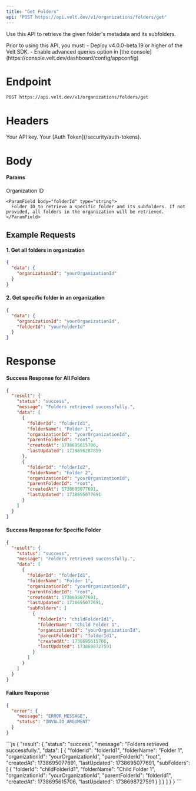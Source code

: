 ```yaml
---
title: "Get Folders"
api: "POST https://api.velt.dev/v1/organizations/folders/get"
---
```


Use this API to retrieve the given folder's metadata and its subfolders.

<Warning>
Prior to using this API, you must:
- Deploy v4.0.0-beta.19 or higher of the Velt SDK.
- Enable advanced queries option in [the console](https://console.velt.dev/dashboard/config/appconfig)
</Warning>

# Endpoint

`POST https://api.velt.dev/v1/organizations/folders/get`

# Headers

<ParamField header="x-velt-api-key" type="string" required>
  Your API key.
</ParamField>

<ParamField header="x-velt-auth-token" type="string" required>
  Your [Auth Token](/security/auth-tokens).
</ParamField>

# Body

#### Params

<ParamField body="data" type="object" required>
  <Expandable title="properties">
    <ParamField body="organizationId" type="string" required>
      Organization ID
    </ParamField>

    <ParamField body="folderId" type="string">
      Folder ID to retrieve a specific folder and its subfolders. If not provided, all folders in the organization will be retrieved.
    </ParamField>
  </Expandable>
</ParamField>

## **Example Requests**

#### 1. Get all folders in organization

```JSON
{
  "data": {
    "organizationId": "yourOrganizationId"
  }
}
```

#### 2. Get specific folder in an organization

```JSON
{
  "data": {
    "organizationId": "yourOrganizationId",
    "folderId": "yourFolderId"
  }
}
```

# Response

#### Success Response for All Folders

```JSON
{
  "result": {
    "status": "success",
    "message": "Folders retrieved successfully.",
    "data": [
      {
        "folderId": "folderId1",
        "folderName": "Folder 1",
        "organizationId": "yourOrganizationId",
        "parentFolderId": "root",
        "createdAt": 1738695615706,
        "lastUpdated": 1738696287859
      },
      {
        "folderId": "folderId2",
        "folderName": "Folder 2",
        "organizationId": "yourOrganizationId",
        "parentFolderId": "root",
        "createdAt": 1738695077691,
        "lastUpdated": 1738695077691
      }
    ]
  }
}
```

#### Success Response for Specific Folder

```JSON
{
  "result": {
    "status": "success",
    "message": "Folders retrieved successfully.",
    "data": [
      {
        "folderId": "folderId1",
        "folderName": "Folder 1",
        "organizationId": "yourOrganizationId",
        "parentFolderId": "root",
        "createdAt": 1738695077691,
        "lastUpdated": 1738695077691,
        "subFolders": [
          {
            "folderId": "childFolderId1",
            "folderName": "Child Folder 1",
            "organizationId": "yourOrganizationId",
            "parentFolderId": "folderId1",
            "createdAt": 1738695615706,
            "lastUpdated": 1738698727591
          }
        ]
      }
    ]
  }
}
```

#### Failure Response

```JSON
{
  "error": {
    "message": "ERROR_MESSAGE",
    "status": "INVALID_ARGUMENT"
  }
}
```

<ResponseExample>
```js
{
  "result": {
    "status": "success",
    "message": "Folders retrieved successfully.",
    "data": [
      {
        "folderId": "folderId1",
        "folderName": "Folder 1",
        "organizationId": "yourOrganizationId",
        "parentFolderId": "root",
        "createdAt": 1738695077691,
        "lastUpdated": 1738695077691,
        "subFolders": [
          {
            "folderId": "childFolderId1",
            "folderName": "Child Folder 1",
            "organizationId": "yourOrganizationId",
            "parentFolderId": "folderId1",
            "createdAt": 1738695615706,
            "lastUpdated": 1738698727591
          }
        ]
      }
    ]
  }
}
```
</ResponseExample>
